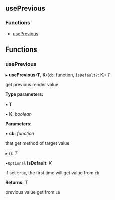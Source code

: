 <!-- This file generate automatically, should not modify that directly -->


<Meta title="API Reference/Hooks/usePrevious" />

## usePrevious

### Functions

- [usePrevious](#useprevious)

## Functions

### usePrevious

▸ **usePrevious**‹**T**, **K**›(`cb`: function, `isDefault?`: K): _T_

get previous render value

**Type parameters:**

▪ **T**

▪ **K**: _boolean_

**Parameters:**

▪ **cb**: _function_

that get method of target value

▸ (): _T_

▪`Optional` **isDefault**: _K_

if set `true`, the first time will get value from `cb`

**Returns:** _T_

previous value get from `cb`
